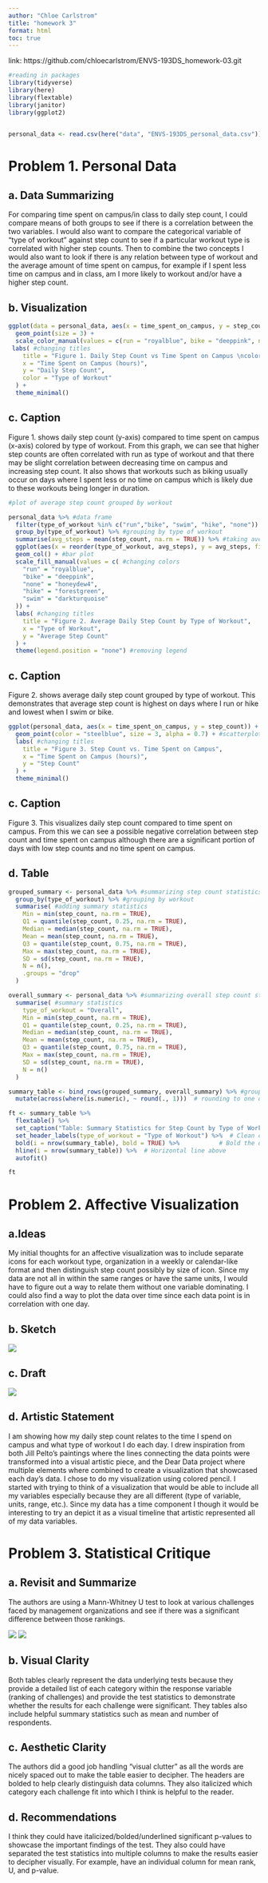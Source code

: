 ```yaml
---
author: "Chloe Carlstrom"
title: "homework 3"
format: html
toc: true
---
```


link: https://github.com/chloecarlstrom/ENVS-193DS_homework-03.git

```r
#reading in packages
library(tidyverse)
library(here)
library(flextable)
library(janitor)
library(ggplot2)


personal_data <- read.csv(here("data", "ENVS-193DS_personal_data.csv")) #reading in file and saving as object


```

# Problem 1. Personal Data

## a. Data Summarizing
For comparing time spent on campus/in class to daily step count, I could compare means of both groups to see if there is a correlation between the two variables. I would also want to compare the categorical variable of "type of workout" against step count to see if a particular workout type is correlated with higher step counts. Then to combine the two concepts I would also want to look if there is any relation between type of workout and the average amount of time spent on campus, for example if I spent less time on campus and in class, am I more likely to workout and/or have a higher step count. 

## b. Visualization

```r
ggplot(data = personal_data, aes(x = time_spent_on_campus, y = step_count, color = type_of_workout)) + #plot of time spent on campus and step count, including type of workout
  geom_point(size = 3) +
  scale_color_manual(values = c(run = "royalblue", bike = "deeppink", none = "honeydew4", swim = "darkturquoise", yoga = "magenta3",kayak = "orange3", hike = "forestgreen" )) + #coloring by type of workout
 labs( #changing titles
    title = "Figure 1. Daily Step Count vs Time Spent on Campus \ncolored by Type of Workout",
    x = "Time Spent on Campus (hours)",
    y = "Daily Step Count",
    color = "Type of Workout"
  ) +
  theme_minimal()

```

## c. Caption
Figure 1. shows daily step count (y-axis) compared to time spent on campus (x-axis) colored by type of workout. From this graph, we can see that higher step counts are often correlated with run as type of workout and that there may be slight correlation between decreasing time on campus and increasing step count. It also shows that workouts such as biking usually occur on days where I spent less or no time on campus which is likely due to these workouts being longer in duration.




```r

#plot of average step count grouped by workout

personal_data %>% #data frame
  filter(type_of_workout %in% c("run","bike", "swim", "hike", "none")) %>% #filtering workouts
  group_by(type_of_workout) %>% #grouping by type of workout
  summarise(avg_steps = mean(step_count, na.rm = TRUE)) %>% #taking average of step count
  ggplot(aes(x = reorder(type_of_workout, avg_steps), y = avg_steps, fill = type_of_workout)) + #creating axes and fill
  geom_col() + #bar plot
  scale_fill_manual(values = c( #changing colors
    "run" = "royalblue",
    "bike" = "deeppink",
    "none" = "honeydew4",
    "hike" = "forestgreen",
    "swim" = "darkturquoise"
  )) +
  labs( #changing titles
    title = "Figure 2. Average Daily Step Count by Type of Workout",
    x = "Type of Workout",
    y = "Average Step Count"
  ) +
  theme(legend.position = "none") #removing legend


```

## c. Caption
Figure 2. shows average daily step count grouped by type of workout. This demonstrates that average step count is highest on days where I run or hike and lowest when I swim or bike. 


```r

ggplot(personal_data, aes(x = time_spent_on_campus, y = step_count)) + #plot of time spent on campus and step count
  geom_point(color = "steelblue", size = 3, alpha = 0.7) + #scatterplot
  labs( #changing titles
    title = "Figure 3. Step Count vs. Time Spent on Campus",
    x = "Time Spent on Campus (hours)",
    y = "Step Count"
  ) +
  theme_minimal()
```

## c. Caption
Figure 3. This visualizes daily step count compared to time spent on campus. From this we can see a possible negative correlation between step count and time spent on campus although there are a significant portion of days with low step counts and no time spent on campus. 


## d. Table
```r
grouped_summary <- personal_data %>% #summarizing step count statistics by type of workout
  group_by(type_of_workout) %>% #grouping by workout
  summarise( #adding summary statistics
    Min = min(step_count, na.rm = TRUE),
    Q1 = quantile(step_count, 0.25, na.rm = TRUE),
    Median = median(step_count, na.rm = TRUE),
    Mean = mean(step_count, na.rm = TRUE),
    Q3 = quantile(step_count, 0.75, na.rm = TRUE),
    Max = max(step_count, na.rm = TRUE),
    SD = sd(step_count, na.rm = TRUE),
    N = n(),
    .groups = "drop"
  )

```

```r

overall_summary <- personal_data %>% #summarizing overall step count statistics
  summarise( #summary statistics
    type_of_workout = "Overall",
    Min = min(step_count, na.rm = TRUE),
    Q1 = quantile(step_count, 0.25, na.rm = TRUE),
    Median = median(step_count, na.rm = TRUE),
    Mean = mean(step_count, na.rm = TRUE),
    Q3 = quantile(step_count, 0.75, na.rm = TRUE),
    Max = max(step_count, na.rm = TRUE),
    SD = sd(step_count, na.rm = TRUE),
    N = n()
  )

```

```r
summary_table <- bind_rows(grouped_summary, overall_summary) %>% #grouping summaries together
  mutate(across(where(is.numeric), ~ round(., 1)))  # rounding to one decimal
```


```r
ft <- summary_table %>%
  flextable() %>%
  set_caption("Table: Summary Statistics for Step Count by Type of Workout") %>%
  set_header_labels(type_of_workout = "Type of Workout") %>%  # Clean column name
  bold(i = nrow(summary_table), bold = TRUE) %>%           # Bold the overall row
  hline(i = nrow(summary_table)) %>%  # Horizontal line above
  autofit()

ft
```

# Problem 2. Affective Visualization

## a.Ideas
My initial thoughts for an affective visualization was to include separate icons for each workout type, organization in a weekly or calendar-like format and then distinguish step count possibly by size of icon. Since my data are not all in within the same ranges or have the same units, I would have to figure out a way to relate them without one variable dominating. I could also find a way to plot the data over time since each data point is in correlation with one day. 

## b. Sketch
![](../sketch.png)

## c. Draft

![](../visualization.png)

## d. Artistic Statement 
I am showing how my daily step count relates to the time I spend on campus and what type of workout I do each day. I drew inspiration from both Jill Pelto's paintings where the lines connecting the data points were transformed into a visual artistic piece, and the Dear Data project where multiple elements where combined to create a visualization that showcased each day's data. I chose to do my visualization using colored pencil. I started with trying to think of a visualization that would be able to include all my variables especially because they are all different (type of variable, units, range, etc.). Since my data has a time component I though it would be interesting to try an depict it as a visual timeline that artistic represented all of my data variables. 


# Problem 3. Statistical Critique

## a. Revisit and Summarize

The authors are using a Mann-Whitney U test to look at various challenges faced by management organizations and see if there was a significant difference between those rankings.

![](../table3.png)
![](../table4.png)

## b. Visual Clarity

Both tables clearly represent the data underlying tests because they provide a detailed list of each category within the response variable (ranking of challenges) and provide the test statistics to demonstrate whether the results for each challenge were significant. They tables also include helpful summary statistics such as mean and number of respondents. 

## c. Aesthetic Clarity

The authors did a good job handling "visual clutter" as all the words are nicely spaced out to make the table easier to decipher. The headers are bolded to help clearly distinguish data columns. They also italicized which category each challenge fit into which I think is helpful to the reader. 

## d. Recommendations
I think they could have italicized/bolded/underlined significant p-values to showcase the important findings of the test. They also could have separated the test statistics into multiple columns to make the results easier to decipher visually. For example, have an individual column for mean rank, U, and p-value. 


 

